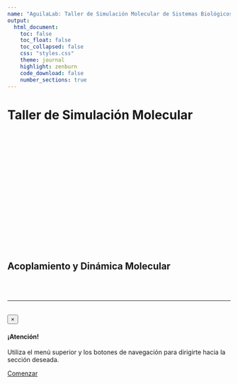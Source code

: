 ```yaml
---
name: "AguilaLab: Taller de Simulación Molecular de Sistemas Biológicos"
output:
  html_document:
    toc: false
    toc_float: false
    toc_collapsed: false
    css: "styles.css"
    theme: journal
    highlight: zenburn
    code_download: false
    number_sections: true
---
```


<div class="container">
<div class="jumbotron">
  <h1 class="display-4 text-center pb-3">Taller de Simulación Molecular</h1>
  <br>
  <div style="height: 230px; width: 100%; position: relative;" class='viewer_3Dmoljs justify-content-center border' data-pdb='1L2Y' 
data-backgroundcolor='0xeeeeee' 
data-style1='cartoon:color=0x429CDC' 
data-surface1='opacity:.5;color:white'>
</div>
<br>
  <h2 class="lead text-center display-3 pb-3">
    Acoplamiento y Dinámica Molecular
  </h2>
  <br>
  <div class="container-fluid p-3">
  <div class="row">
  <!-- <div class="text-center"><img src="http://aguilalab.com/wp-content/uploads/2018/06/aguila_logo.svg" class="img-responsive mx-auto d-block" alt="ÁguilaLab"></div> -->
  </div>
  </div>
  

  
  <br>
  <hr class="my-4">
  <br>
  <div class="container py-5">
  <div class="alert alert-dismissible alert-warning py-5">
  <button type="button" class="close" data-dismiss="alert">&times;</button>
  <h4 class="alert-heading text-center">¡Atención!</h4>
  <p class="mb-0 text-center small">Utiliza el menú superior y los botones de navegación para dirigirte hacia la sección deseada.</p>
</div>
  </div>
  
  <p class="lead">
    <a class="btn btn-info btn-lg btn-block" href="./intro_DM.html" role="button">Comenzar</a>
  </p>

  
</div>
</div>
